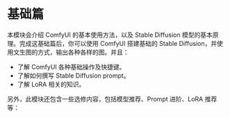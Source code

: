 
# 基础篇

本模块会介绍 ComfyUI 的基本使用方法，以及 Stable Diffusion 模型的基本原理。完成这基础篇后，你可以使用 ComfyUI 搭建基础的 Stable Diffusion，并使用文生图的方式，输出各种各样的图。并且：

* 了解 ComfyUI 各种基础操作及快捷键。
* 了解如何撰写 Stable Diffusion prompt。
* 了解 LoRA 相关的知识。

<Cards>
  <Card
    title="Stable Diffusion 基础"
    href="../basics/stable-diffusion-foundation"
  />
  <Card 
    title="ComfyUI 基础①" 
    href="../basics/comfyui-foundation" 
  />
  <Card
    title="ComfyUI 基础②"
    href="../basics/basic-nodes"
  />
  <Card 
    title="SD Prompt 基础" 
    href="../basics/prompt" 
  />
  <Card 
    title="Embedding" 
    href="../basics/embedding" 
  />
  <Card 
    title="LoRA" 
    href="../basics/lora" 
  />
</Cards>

另外，此模块还包含一些选修内容，包括模型推荐、Prompt 进阶、LoRA 推荐等：

<Cards>
  <Card 
    title="模型推荐" 
    href="../basics/basic-optional/model-recommendation" 
  />
  <Card 
    title="Prompt 进阶" 
    href="../basics/basic-optional/prompt-advanced" 
  />
  <Card 
    title="LoRA 推荐" 
    href="../basics/basic-optional/LoRA-recommendation" 
  />
</Cards>